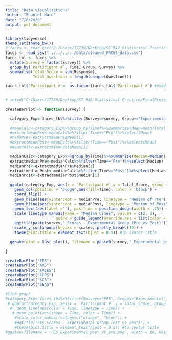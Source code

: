 ```yaml
---
title: "Data visualizations"
author: "Shantel Ward"
date: "7/8/2020"
output: pdf_document
---
```

  

```r
library(tidyverse)
theme_set(theme_bw())
# faces <- read_csv("C:/Users/17739/Desktop/ST 542 Statistical Practice/FinalProject/FACES/Data/cleaned_FACES_data.csv")
faces <- read_csv("../../../../Data/cleaned_FACES_data.csv")
faces_tbl <- faces %>% 
  mutate(Survey = factor(Survey)) %>%
  group_by(`Participant #`, Time, Group, Survey) %>%
  summarise(Total_Score = sum(Response),
            Total_Questions = length(unique(Question)))

faces_tbl$`Participant #`<- as.factor(faces_tbl$`Participant #`) #used factor instead of character to preserve order 


# setwd("C:/Users/17739/Desktop/ST 542 Statistical Practice/FinalProject/FACES/Documents/Script_Documents/Visuals/SNW")

createBarPlot <- function(survey) {
  
  category_Exp<-faces_tbl%>%filter(Survey==survey, Group=="Experimental")

  #meanCalc<-category_Exp%>%group_by(Time)%>%summarise(Mean=mean(Total_Score))
  #extractmeanPre<-meanCalc%>%filter(Time=="Pre")%>%select(Mean)
  #meanPre<-extractmeanPre$Mean[1]
  #extractmeanPost<-meanCalc%>%filter(Time=="Post")%>%select(Mean)
  #meanPost<-extractmeanPost$Mean[1]

  medianCalc<-category_Exp%>%group_by(Time)%>%summarise(Median=median(Total_Score))
  extractmedianPre<-medianCalc%>%filter(Time=="Pre")%>%select(Median)
  medianPre<-extractmedianPre$Median[1]
  extractmedianPost<-medianCalc%>%filter(Time=="Post")%>%select(Median)
  medianPost<-extractmedianPost$Median[1]

  ggplot(category_Exp, aes(x = `Participant #`,y = Total_Score, group = Time)) + 
    geom_col(position = "dodge",aes(fill=Time), color = 'black') +
    coord_flip() +
    geom_hline(aes(yintercept = medianPre, linetype = "Median of Pre"), size=1, color = "green") +
    geom_hline(aes(yintercept = medianPost, linetype = "Median of Post"), size=1, color = "orange") +
    geom_text(aes(label =""), position = position_dodge(width = .75)) +
    scale_linetype_manual(name = "Median Lines", values = c(2, 2), 
                      guide = guide_legend(override.aes = list(color = c("orange", "green")))) +
    ggtitle(paste(survey," Scores - Experimental Group (Pre vs Post)")) +
    scale_y_continuous(breaks = scales::pretty_breaks(10)) + 
    theme(plot.title = element_text(hjust = 0.5)) #to center title 

  ggsave(plot = last_plot(), filename = paste0(survey,"_Experimental_post_vs_pre.png"), width = 16, height = 9, units = 'in')
  
}

createBarPlot("FES")
createBarPlot("AKS")
createBarPlot("FACES")
createBarPlot("FPPS")
createBarPlot("SCS")
createBarPlot("SEAS")

#line graph
#category_Exp<-faces_tbl%>%filter(Survey=="FES", Group=="Experimental")
 # ggplot(category_Exp, aes(x = `Participant #`,y = Total_Score, group = Time)) + 
  #  geom_line(aes(color = Time, linetype = Time)) +
   # geom_point(aes(shape = Time, color = Time)) +
    #scale_color_manual(values=c("orange", "blue")) +
    #ggtitle("FES Scores - Experimental Group (Pre vs Post)") +
    #theme(plot.title = element_text(hjust = 0.5)) #to center title 
#ggsave(filename = 'FES_Experimental_post_vs_pre.png', width = 16, height = 9, units = 'in')
```

